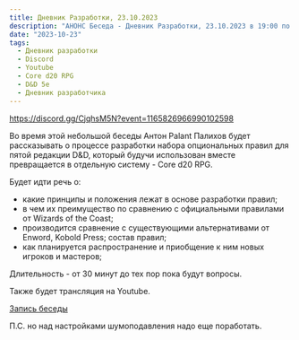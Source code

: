 ```yaml
---
title: Дневник Разработки, 23.10.2023
description: "АНОНС Беседа - Дневник Разработки, 23.10.2023 в 19:00 по Киеву"
date: "2023-10-23"
tags:
  - Дневник разработки
  - Discord
  - Youtube
  - Core d20 RPG
  - D&D 5e
  - Дневник разработчика
---
```


https://discord.gg/CjqhsM5N?event=1165826966990102598

Во время этой небольшой беседы Антон Palant Палихов будет рассказывать о процессе разработки набора опциональных правил для пятой редакции D&D, который будучи использован вместе превращается в отдельную систему - Core d20 RPG.

Будет идти речь о:

- какие принципы и положения лежат в основе разработки правил;
- в чем их преимущество по сравнению с официальными правилами от Wizards of the Coast;
- производится сравнение с существующими альтернативами от Enword, Kobold Press;
  состав правил;
- как планируется распространение и приобщение к ним новых игроков и мастеров;

Длительность - от 30 минут до тех пор пока будут вопросы.

Также будет трансляция на Youtube.

[Запись беседы](https://youtube.com/live/jcbjmJ6e4Zw?feature=share)

П.С. но над настройками шумоподавления надо еще поработать.
